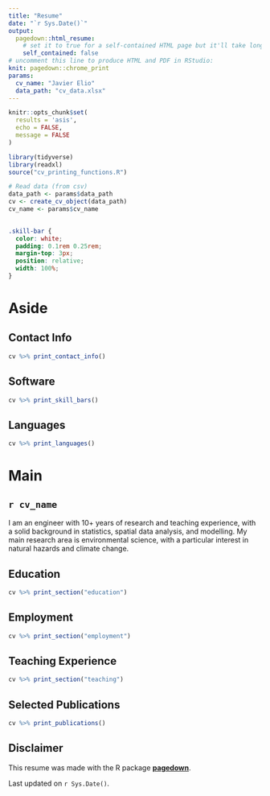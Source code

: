 ```yaml
---
title: "Resume"
date: "`r Sys.Date()`"
output:
  pagedown::html_resume:
    # set it to true for a self-contained HTML page but it'll take longer to render
    self_contained: false
# uncomment this line to produce HTML and PDF in RStudio:
knit: pagedown::chrome_print
params:
  cv_name: "Javier Elio"
  data_path: "cv_data.xlsx"
---
```


```r
knitr::opts_chunk$set(
  results = 'asis', 
  echo = FALSE,
  message = FALSE
)

library(tidyverse)
library(readxl)
source("cv_printing_functions.R")

# Read data (from csv)
data_path <- params$data_path
cv <- create_cv_object(data_path)
cv_name <- params$cv_name
  
```

```css

.skill-bar {
  color: white;
  padding: 0.1rem 0.25rem;
  margin-top: 3px;
  position: relative;
  width: 100%;
}

```

Aside
================================================================================

Contact Info {#contact}
--------------------------------------------------------------------------------

```r

cv %>% print_contact_info()

```

Software {#software}
--------------------------------------------------------------------------------

```r

cv %>% print_skill_bars()

```

Languages {#languages}
--------------------------------------------------------------------------------

```r

cv %>% print_languages()

```

Main
================================================================================

`r cv_name` {#title}
--------------------------------------------------------------------------------

I am an engineer with 10+ years of research and teaching experience, with a solid background in statistics, spatial data analysis, and modelling. My main research area is environmental science, with a particular interest in natural hazards and climate change.


Education {data-icon=graduation-cap data-concise=true}
--------------------------------------------------------------------------------

```r

cv %>% print_section("education")

```

Employment {data-icon=suitcase}
--------------------------------------------------------------------------------

```r

cv %>% print_section("employment")

```

Teaching Experience {data-icon=chalkboard-teacher}
--------------------------------------------------------------------------------

```r

cv %>% print_section("teaching")

```


Selected Publications {data-icon=file}
--------------------------------------------------------------------------------

```r

cv %>% print_publications()

```

Disclaimer {#disclaimer style="width: var(--sidebar-width); padding-left: var(--sidebar-horizontal-padding);"}
--------------------------------------------------------------------------------

This resume was made with the R package [**pagedown**](https://github.com/rstudio/pagedown).

Last updated on `r Sys.Date()`.
